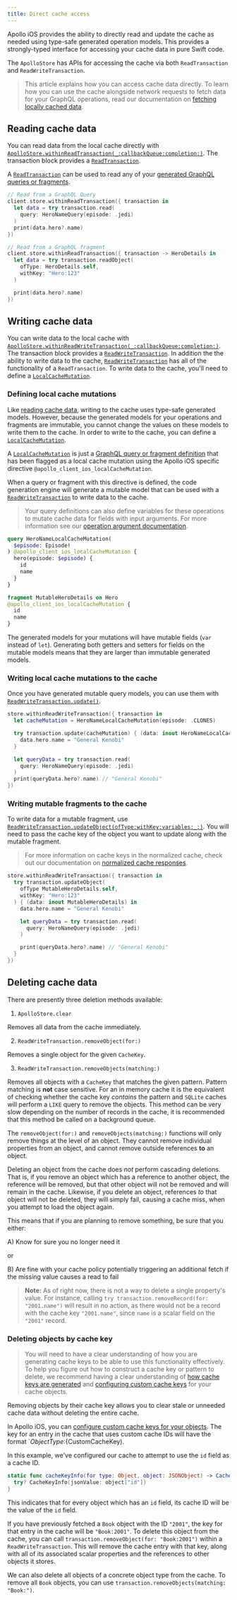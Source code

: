 ```yaml
---
title: Direct cache access
---
```



Apollo iOS provides the ability to directly read and update the cache as needed using type-safe generated operation models. This provides a strongly-typed interface for accessing your cache data in pure Swift code.

The `ApolloStore` has APIs for accessing the cache via both `ReadTransaction` and `ReadWriteTransaction`.

> This article explains how you can access cache data directly. To learn how you can use the cache alongside network requests to fetch data for your GraphQL operations, read our documentation on [fetching locally cached data](./../fetching/fetching-data#fetching-locally-cached-data).

## Reading cache data

You can read data from the local cache directly with [`ApolloStore.withinReadTransaction(_:callbackQueue:completion:)`](https://www.apollographql.com/docs/ios/docc/documentation/apollo/apollostore/withinreadtransaction(_:callbackqueue:completion:)). The transaction block provides a [`ReadTransaction`](https://www.apollographql.com/docs/ios/docc/documentation/apollo/apollostore/readtransaction).

A [`ReadTransaction`](https://www.apollographql.com/docs/ios/docc/documentation/apollo/apollostore/readtransaction) can be used to read any of your [generated GraphQL queries or fragments](./../fetching/fetching-data#generated-operation-models).

```swift
// Read from a GraphQL Query
client.store.withinReadTransaction({ transaction in
  let data = try transaction.read(
    query: HeroNameQuery(episode: .jedi)
  )
  print(data.hero?.name)
})

// Read from a GraphQL fragment
client.store.withinReadTransaction({ transaction -> HeroDetails in
  let data = try transaction.readObject(
    ofType: HeroDetails.self,
    withKey: "Hero:123"
  )

  print(data.hero?.name)
})
```

## Writing cache data

You can write data to the local cache with [`ApolloStore.withinReadWriteTransaction(_:callbackQueue:completion:)`](https://www.apollographql.com/docs/ios/docc/documentation/apollo/apollostore/withinreadwritetransaction(_:callbackqueue:completion:)). The transaction block provides a [`ReadWriteTransaction`](https://www.apollographql.com/docs/ios/docc/documentation/apollo/apollostore/readwritetransaction). In addition the the ability to write data to the cache, [`ReadWriteTransaction`](https://www.apollographql.com/docs/ios/docc/documentation/apollo/apollostore/readwritetransaction) has all of the functionality of a `ReadTransaction`. To write data to the cache, you'll need to define a [`LocalCacheMutation`](#defining-local-cache-mutations).

### Defining local cache mutations

Like [reading cache data](#reading-cache-data), writing to the cache uses type-safe generated models. However, because the generated models for your operations and fragments are immutable, you cannot change the values on these models to write them to the cache. In order to write to the cache, you can define a [`LocalCacheMutation`](https://www.apollographql.com/docs/ios/docc/documentation/apolloapi/localcachemutation).

A [`LocalCacheMutation`](https://www.apollographql.com/docs/ios/docc/documentation/apolloapi/localcachemutation) is just a [GraphQL query or fragment definition](./../fetching/fetching-data#defining-operations) that has been flagged as a local cache mutation using the Apollo iOS specific directive `@apollo_client_ios_localCacheMutation`.

When a query or fragment with this directive is defined, the code generation engine will generate a mutable model that can be used with a [`ReadWriteTransaction`](https://www.apollographql.com/docs/ios/docc/documentation/apollo/apollostore/readwritetransaction) to write data to the cache.

> Your query definitions can also define variables for these operations to mutate cache data for fields with input arguments. For more information see our [operation argument documentation](./../fetching/operation-arguments).

<CodeColumns>

```graphql title="Mutable Query Definition"
query HeroNameLocalCacheMutation(
  $episode: Episode!
) @apollo_client_ios_localCacheMutation {
  hero(episode: $episode) {
    id
    name
  }
}
```

```graphql title="Mutable Fragment Definition"
fragment MutableHeroDetails on Hero
@apollo_client_ios_localCacheMutation {
  id
  name
}
```

</CodeColumns>

The generated models for your mutations will have mutable fields (`var` instead of `let`). Generating both getters and setters for fields on the mutable models means that they are larger than immutable generated models.

<SeparateLocalCacheMutationsNote />

### Writing local cache mutations to the cache

Once you have generated mutable query models, you can use them with [`ReadWriteTransaction.update()`](https://www.apollographql.com/docs/ios/docc/documentation/apollo/apollostore/readwritetransaction/update(_:_:)).

```swift title="Local Cache Mutation Update"
store.withinReadWriteTransaction({ transaction in
  let cacheMutation = HeroNameLocalCacheMutation(episode: .CLONES)

  try transaction.update(cacheMutation) { (data: inout HeroNameLocalCacheMutation.Data) in
    data.hero.name = "General Kenobi"
  }

  let queryData = try transaction.read(
    query: HeroNameQuery(episode: .jedi)
  )
  print(queryData.hero?.name) // "General Kenobi"
})

```

### Writing mutable fragments to the cache

To write data for a mutable fragment, use [`ReadWriteTransaction.updateObject(ofType:withKey:variables:_:)`](https://www.apollographql.com/docs/ios/docc/documentation/apollo/apollostore/readwritetransaction/updateobject(oftype:withkey:variables:_:)). You will need to pass the cache key of the object you want to update along with the mutable fragment.

> For more information on cache keys in the normalized cache, check out our documentation on [normalized cache responses](./introduction#normalizing-responses).

```swift title="Mutable Fragment Update"
store.withinReadWriteTransaction({ transaction in
  try transaction.updateObject(
    ofType MutableHeroDetails.self,
    withKey: "Hero:123"
  ) { (data: inout MutableHeroDetails) in
    data.hero.name = "General Kenobi"

    let queryData = try transaction.read(
      query: HeroNameQuery(episode: .jedi)
    )

    print(queryData.hero?.name) // "General Kenobi"
  }
})
```

## Deleting cache data

There are presently three deletion methods available:

1. `ApolloStore.clear`

  Removes all data from the cache immediately.

2. `ReadWriteTransaction.removeObject(for:)`

  Removes a single object for the given `CacheKey`.

3. `ReadWriteTransaction.removeObjects(matching:)`

  Removes all objects with a `CacheKey` that matches the given pattern. Pattern matching is **not** case sensitive. For an in memory cache it is the equivalent of checking whether the cache key _contains_ the pattern and `SQLite` caches will perform a `LIKE` query to remove the objects. This method can be very slow depending on the number of records in the cache, it is recommended that this method be called on a background queue.

The `removeObject(for:)` and `removeObjects(matching:)` functions will only remove things at the level of an object. They cannot remove individual properties from an object, and cannot remove outside references **to** an object.

Deleting an object from the cache does _not_ perform cascading deletions. That is, if you remove an object which has a reference to another object, the reference will be removed, but that other object will not be removed and will remain in the cache. Likewise, if you delete an object, references _to_ that object will not be deleted, they will simply fail, causing a cache miss, when you attempt to load the object again.

This means that if you are planning to remove something, be sure that you either:

A) Know for sure you no longer need it

or

B) Are fine with your cache policy potentially triggering an additional fetch if the missing value causes a read to fail

> **Note:** As of right now, there is not a way to delete a single property's value. For instance, calling `try transaction.removeRecord(for: "2001.name")` will result in no action, as there would not be a record with the cache key `"2001.name"`, since `name` is a scalar field on the `"2001"` record.

### Deleting objects by cache key

> You will need to have a clear understanding of how you are generating cache keys to be able to use this functionality effectively. To help you figure out how to construct a cache key or pattern to delete, we recommend having a clear understanding of [how cache keys are generated](./introduction#normalizing-responses) and [configuring custom cache keys](./cache-key-resolution) for your cache objects.

Removing objects by their cache key allows you to clear stale or unneeded cache data without deleting the entire cache.

In Apollo iOS, you can [configure custom cache keys for your objects](./cache-key-resolution). The key for an entry in the cache that uses custom cache IDs will have the format `${ObjectType}:${CustomCacheKey).

In this example, we've configured our cache to attempt to use the `id` field as a cache ID.

```swift title="SchemaConfiguration.swift"
static func cacheKeyInfo(for type: Object, object: JSONObject) -> CacheKeyInfo? {
  try? CacheKeyInfo(jsonValue: object["id"])
}
```

This indicates that for every object which has an `id` field, its cache ID will be the value of the `id` field.

If you have previously fetched a `Book` object with the ID `"2001"`, the key for that entry in the cache will be `"Book:2001"`. To delete this object from the cache, you can call `transaction.removeObject(for: "Book:2001")` within a `ReadWriteTransaction`. This will remove the cache entry with that key, along with all of its associated scalar properties and the references to other objects it stores.

We can also delete all objects of a concrete object type from the cache. To remove all `Book` objects, you can use `transaction.removeObjects(matching: "Book:")`.
